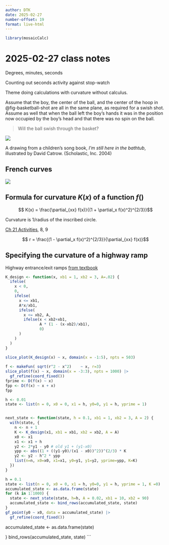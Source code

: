 ```yaml
---
author: DTK
date: 2025-02-27
number-offset: 19
format: live-html
---
```


```r
library(mosaicCalc)
```


# 2025-02-27 class notes

Degrees, minutes, seconds

Counting out seconds activity against stop-watch

Theme doing calculations with curvature without calculus.




Assume that the boy, the center of the ball, and the center of the hoop in @fig-basketball-shot are all in the same plane, as required for a swish shot. Assume as well that when the ball left the boy's hands it was in the position now occupied by the boy's head and that there was no spin on the ball. 

> Will the ball swish through the basket?

::: {#fig-basketball-shot}
![](www/basketball-shot.png)

A drawing from a children's song book, *I'm still here in the bathtub*, illustrated by David Catrow. (Scholastic, Inc. 2004)
:::

## French curves

![](www/french-curves.png)

## Formula for curvature $K(x)$ of a function $f()$

$$ K(x) = \frac{\partial_{xx} f(x)}{(1 + \partial_x f(x)^2)^{2/3}}$$

Curvature is 1/radius of the inscribed circle.


[Ch 21 Activities](https://dtkaplan.github.io/MC-Workbook/21-exercises.html), 8, 9




$$ r = \frac{(1 - \partial_x f(x)^2)^{2/3}}{\partial_{xx} f(x)}$$

## Specifying the curvature of a highway ramp


Highway entrance/exit ramps [from textbook](https://www.mosaic-web.org/MOSAIC-Calculus/Textbook/Differentiation/21-concavity.html#thm-highway-curves)

```r
K_design <- function(x, xb1 = 1, xb2 = 3, A=.02) {
  ifelse(
    x < 0, 
    0, 
    ifelse(
      x <= xb1, 
      A*x/xb1,
      ifelse(
        x <= xb2, A,
        ifelse(x < xb2+xb1,
               A * (1 - (x-xb2)/xb1),
               0)
      )
    )
  )
}
  
slice_plot(K_design(x) ~ x, domain(x = -1:5), npts = 503)
```
```r
f <- makeFun( sqrt(r^2 - x^2)    ~ x, r=3)
slice_plot(f(x) ~ x, domain(x = -3:3), npts = 1000) |>
  gf_refine(coord_fixed())
fprime <- D(f(x) ~ x)
fpp <- D(f(x) ~ x + x)
fpp
```







```r
h <- 0.01
state <- list(n = 0, x0 = 0, x1 = h, y0=0, y1 = h, yprime = 1)


next_state <- function(state, h = 0.1, xb1 = 1, xb2 = 3, A = 2) {
  with(state, {
    n <- n + 1
    K <- K_design(x1, xb1 = xb1, xb2 = xb2, A = A) 
    x0 <- x1
    x1 <- x1 + h
    y2 <- 2*y1 - y0 # old y1 + (y1-x0)
    ypp <- abs((1 + ((y1-y0)/(x1 - x0))^2))^(2/3) * K
    y2 <- y2 - h^2 * ypp 
    list(n=n, x0=x0, x1=x1, y0=y1, y1=y2, yprime=ypp, K=K)
  })
}
```

```r
h = 0.1
state <- list(n = 0, x0 = 0, x1 = h, y0=0, y1 = h, yprime = 1, K =0)
accumulated_state <- as.data.frame(state)
for (k in 1:1000) {
  state <- next_state(state, h=h, A = 0.02, xb1 = 10, xb2 = 90)
  accumulated_state <- bind_rows(accumulated_state, state)
}
gf_point(y0 ~ x0, data = accumulated_state) |>
  gf_refine(coord_fixed()) 
```


accumulated_state <- as.data.frame(state)

}
bind_rows(accumulated_state, state)
```
